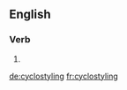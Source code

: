 
==English==

===Verb===
{{head|en}}

# {{present participle of|cyclostyle}}

[[de:cyclostyling]]
[[fr:cyclostyling]]